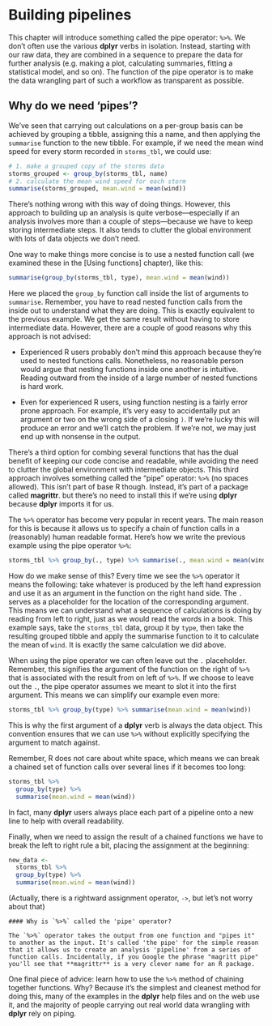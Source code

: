 # Building pipelines

This chapter will introduce something called the pipe operator: `%>%`. We don't often use the various **dplyr** verbs in isolation. Instead, starting with our raw data, they are combined in a sequence to prepare the data for further analysis (e.g. making a plot, calculating summaries, fitting a statistical model, and so on). The function of the pipe operator is to make the data wrangling part of such a workflow as transparent as possible.

## Why do we need 'pipes'?

We've seen that carrying out calculations on a per-group basis can be achieved by grouping a tibble, assigning this a name, and then applying the `summarise` function to the new tibble. For example, if we need the mean wind speed for every storm recorded in `storms_tbl`, we could use:
```r
# 1. make a grouped copy of the storms data
storms_grouped <- group_by(storms_tbl, name)
# 2. calculate the mean wind speed for each storm
summarise(storms_grouped, mean.wind = mean(wind))
```
There's nothing wrong with this way of doing things. However, this approach to building up an analysis is quite verbose---especially if an analysis involves more than a couple of steps---because we have to keep storing intermediate steps. It also tends to clutter the global environment with lots of data objects we don't need.

One way to make things more concise is to use a nested function call (we examined these in the [Using functions] chapter), like this:
```r
summarise(group_by(storms_tbl, type), mean.wind = mean(wind))
```
Here we placed the `group_by` function call inside the list of arguments to `summarise`. Remember, you have to read nested function calls from the inside out to understand what they are doing. This is exactly equivalent to the previous example. We get the same result without having to store intermediate data. However, there are a couple of good reasons why this approach is not advised:

* Experienced R users probably don't mind this approach because they're used to nested functions calls. Nonetheless, no reasonable person would argue that nesting functions inside one another is intuitive. Reading outward from the inside of a large number of nested functions is hard work.

* Even for experienced R users, using function nesting is a fairly error prone approach. For example, it's very easy to accidentally put an argument or two on the wrong side of a closing `)`. If we're lucky this will produce an error and we'll catch the problem. If we're not, we may just end up with nonsense in the output.

There's a third option for combing several functions that has the dual benefit of keeping our code concise and readable, while avoiding the need to clutter the global environment with intermediate objects. This third approach involves something called the "pipe" operator: `%>%` (no spaces allowed). This isn't part of base R though. Instead, it's part of a package called **magrittr**.  but there's no need to install this if we're using **dplyr** because **dplyr** imports it for us. 

The `%>%` operator has become very popular in recent years. The main reason for this is because it allows us to specify a chain of function calls in a (reasonably) human readable format. Here's how we write the previous example using the pipe operator `%>%`:
```r
storms_tbl %>% group_by(., type) %>% summarise(., mean.wind = mean(wind))
```
How do we make sense of this? Every time we see the `%>%` operator it means the following: take whatever is produced by the left hand expression and use it as an argument in the function on the right hand side. The `.` serves as a placeholder for the location of the corresponding argument. This means we can understand what a sequence of calculations is doing by reading from left to right, just as we would read the words in a book. This example says, take the `storms_tbl` data, group it by `type`, then take the resulting grouped tibble and apply the summarise function to it to calculate the mean of `wind`. It is exactly the same calculation we did above.

When using the pipe operator we can often leave out the `.` placeholder. Remember, this signifies the argument of the function on the right of `%>%` that is associated with the result from on left of `%>%`. If we choose to leave out the `.`, the pipe operator assumes we meant to slot it into the first argument. This means we can simplify our example even more:  
```r
storms_tbl %>% group_by(type) %>% summarise(mean.wind = mean(wind))
```
This is why the first argument of a **dplyr** verb is always the data object. This convention ensures that we can use `%>%` without explicitly specifying the argument to match against.

Remember, R does not care about white space, which means we can break a chained set of function calls over several lines if it becomes too long:
```r
storms_tbl %>% 
  group_by(type) %>% 
  summarise(mean.wind = mean(wind))
```
In fact, many **dplyr** users always place each part of a pipeline onto a new line to help with overall readability.

Finally, when we need to assign the result of a chained functions we have to break the left to right rule a bit, placing the assignment at the beginning: 
```r
new_data <- 
  storms_tbl %>% 
  group_by(type) %>% 
  summarise(mean.wind = mean(wind))
```
(Actually, there is a rightward assignment operator, `->`, but let's not worry about that)

```block
#### Why is `%>%` called the 'pipe' operator? 

The `%>%` operator takes the output from one function and "pipes it" to another as the input. It's called 'the pipe' for the simple reason that it allows us to create an analysis 'pipeline' from a series of function calls. Incidentally, if you Google the phrase "magritt pipe" you'll see that **magrittr** is a very clever name for an R package.
```

One final piece of advice: learn how to use the `%>%` method of chaining together functions. Why? Because it's the simplest and cleanest method for doing this, many of the examples in the **dplyr** help files and on the web use it, and the majority of people carrying out real world data wrangling with **dplyr** rely on piping.









